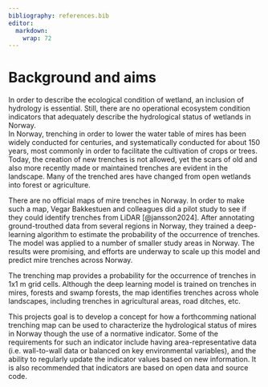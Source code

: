 ```yaml
---
bibliography: references.bib
editor: 
  markdown: 
    wrap: 72
---
```


# Background and aims {#sec-background}

In order to describe the ecological condition of wetland, an inclusion
of hydrology is essential. Still, there are no operational ecosystem
condition indicators that adequately describe the hydrological status of
wetlands in Norway.\
In Norway, trenching in order to lower the water table of mires has been
widely conducted for centuries, and systematically conducted for about
150 years, most commonly in order to facilitate the cultivation of crops
or trees. Today, the creation of new trenches is not allowed, yet the
scars of old and also more recently made or maintained trenches are
evident in the landscape. Many of the trenched ares have changed from
open wetlands into forest or agriculture.

There are no official maps of mire trenches in Norway. In order to make
such a map, Vegar Bakkestuen and colleagues did a pilot study to see if
they could identify trenches from LiDAR [@jansson2024]. After annotating
ground-trouthed data from several regions in Norway, they trained a
deep-learning algorithm to estimate the probability of the occurrence of
trenches. The model was applied to a number of smaller study areas in
Norway. The results were promising, and efforts are underway to scale up
this model and predict mire trenches across Norway.

The trenching map provides a probability for the occurrence of trenches
in 1x1 m grid cells. Although the deep learning model is trained on
trenches in mires, forests and swamp forests, the map identifies
trenches across whole landscapes, including trenches in agricultural
areas, road ditches, etc.

This projects goal is to develop a concept for how a forthcomming
national trenching map can be used to characterize the hydrological
status of mires in Norway though the use of a normative indicator. Some
of the requirements for such an indicator include having
area-representative data (i.e. wall-to-wall data or balanced on key
environmental variables), and the ability to regularly update the
indicator values based on new information. It is also recommended that
indicators are based on open data and source code.
